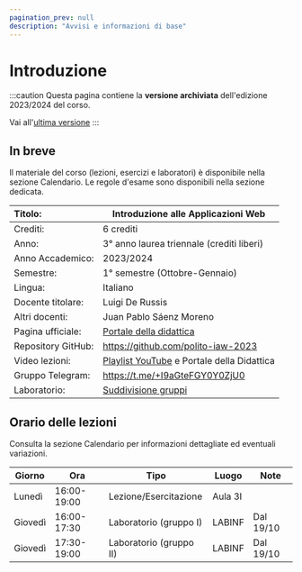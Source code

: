 ```yaml
---
pagination_prev: null
description: "Avvisi e informazioni di base"
---
```


# Introduzione

:::caution
Questa pagina contiene la __versione archiviata__ dell'edizione 2023/2024 del corso.

Vai all'[ultima versione](/teaching/01dxu-iaw)
:::


## In breve

Il materiale del corso (lezioni, esercizi e laboratori) è disponibile nella sezione Calendario. Le regole d'esame sono disponibili nella sezione dedicata.

| Titolo:                | Introduzione alle Applicazioni Web                  |
|:-----------------------|-----------------------------------------------------|
| Crediti:               | 	6 crediti                                          |
| Anno:                  | 	3° anno laurea triennale (crediti liberi)          |
| Anno Accademico:       | 	2023/2024                                          |
| Semestre:              | 	1° semestre (Ottobre-Gennaio)                      |
| Lingua:                | 	Italiano                                           |
| Docente titolare:      | 	Luigi De Russis                                    |
| Altri docenti:         | 	Juan Pablo Sáenz Moreno                            |
| Pagina ufficiale: 	   | [Portale della didattica](https://didattica.polito.it/pls/portal30/gap.pkg_guide.viewGap?p_cod_ins=01DXUOA) |
| Repository GitHub:     | https://github.com/polito-iaw-2023                  |
| Video lezioni: 	       | [Playlist YouTube](https://www.youtube.com/playlist?list=PLs7DWGc_wmwT7lSFgUpuNX80Pc7wp5rah) e Portale della Didattica          |
| Gruppo Telegram: 	     | https://t.me/+I9aGteFGY0Y0ZjU0                      |
| Laboratorio:           | [Suddivisione gruppi](https://polito-iaw-2023.github.io/materiale/suddivisione-labs/suddivisione-labs.pdf)                               |


## Orario delle lezioni

Consulta la sezione Calendario per informazioni dettagliate ed eventuali variazioni.

| Giorno   | Ora | Tipo | Luogo | Note |
|----------|----|-----|------|----|
| Lunedì   | 16:00-19:00 |Lezione/Esercitazione |Aula 3I | |
| Giovedì  | 16:00-17:30 |Laboratorio (gruppo I) | LABINF | Dal 19/10 |
| Giovedì  | 17:30-19:00 |Laboratorio (gruppo II) |LABINF | Dal 19/10 |
